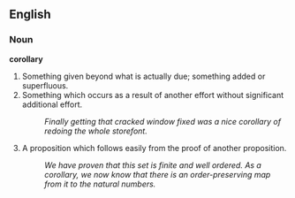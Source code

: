 ==English==

===Noun===
'''corollary'''

# Something given beyond what is actually due; something added or superfluous.
# Something which occurs as a result of another effort without significant additional effort.
#: ''Finally getting that cracked window fixed was a nice corollary of redoing the whole storefont.''
# {{math}} A proposition which follows easily from the proof of another proposition.
#: ''We have proven that this set is finite and well ordered.  As a corollary, we now know that there is an order-preserving map from it to the natural numbers.''